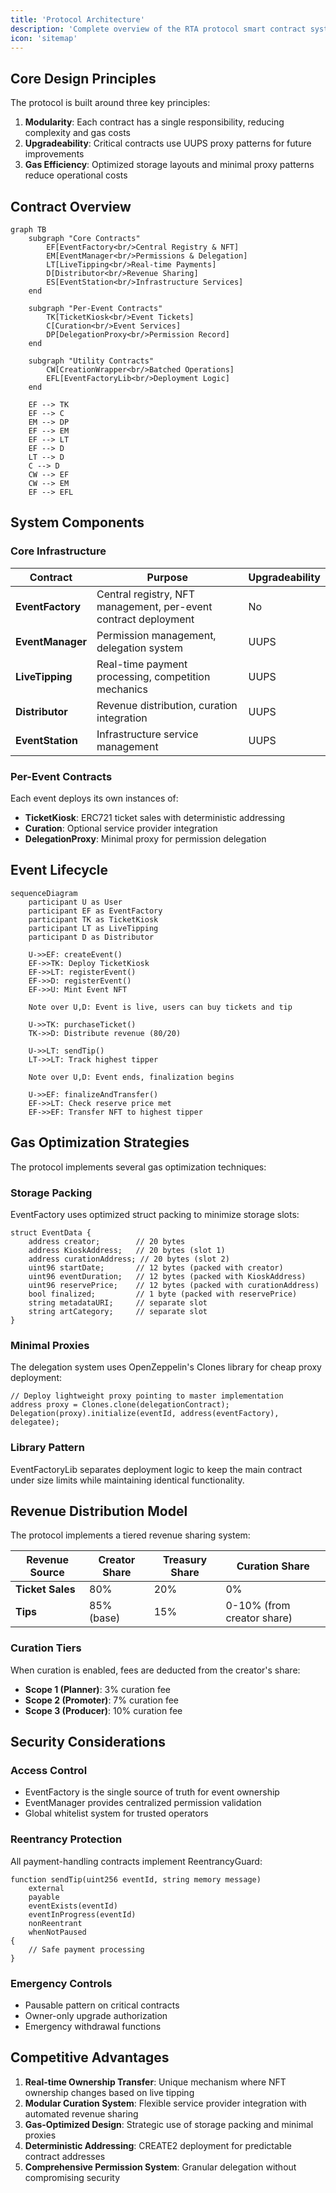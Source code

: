 ```yaml
---
title: 'Protocol Architecture'
description: 'Complete overview of the RTA protocol smart contract system. The Real-Time Asset (RTA) protocol is a modular smart contract system built on Sei that enables live performance monetization through real-time tipping and NFT ownership transfers. The architecture follows a hub-and-spoke model with the EventFactory as the central registry and specialized contracts handling specific functions.'
icon: 'sitemap'
---
```


## Core Design Principles

The protocol is built around three key principles:

1. **Modularity**: Each contract has a single responsibility, reducing complexity and gas costs
2. **Upgradeability**: Critical contracts use UUPS proxy patterns for future improvements
3. **Gas Efficiency**: Optimized storage layouts and minimal proxy patterns reduce operational costs

## Contract Overview

```mermaid
graph TB
    subgraph "Core Contracts"
        EF[EventFactory<br/>Central Registry & NFT]
        EM[EventManager<br/>Permissions & Delegation]
        LT[LiveTipping<br/>Real-time Payments]
        D[Distributor<br/>Revenue Sharing]
        ES[EventStation<br/>Infrastructure Services]
    end
    
    subgraph "Per-Event Contracts"
        TK[TicketKiosk<br/>Event Tickets]
        C[Curation<br/>Event Services]
        DP[DelegationProxy<br/>Permission Record]
    end
    
    subgraph "Utility Contracts"
        CW[CreationWrapper<br/>Batched Operations]
        EFL[EventFactoryLib<br/>Deployment Logic]
    end
    
    EF --> TK
    EF --> C
    EM --> DP
    EF --> EM
    EF --> LT
    EF --> D
    LT --> D
    C --> D
    CW --> EF
    CW --> EM
    EF --> EFL
```

## System Components

### Core Infrastructure

| Contract | Purpose | Upgradeability |
|----------|---------|----------------|
| **EventFactory** | Central registry, NFT management, per-event contract deployment | No |
| **EventManager** | Permission management, delegation system | UUPS |
| **LiveTipping** | Real-time payment processing, competition mechanics | UUPS |
| **Distributor** | Revenue distribution, curation integration | UUPS |
| **EventStation** | Infrastructure service management | UUPS |

### Per-Event Contracts

Each event deploys its own instances of:

- **TicketKiosk**: ERC721 ticket sales with deterministic addressing
- **Curation**: Optional service provider integration
- **DelegationProxy**: Minimal proxy for permission delegation

## Event Lifecycle

```mermaid
sequenceDiagram
    participant U as User
    participant EF as EventFactory
    participant TK as TicketKiosk
    participant LT as LiveTipping
    participant D as Distributor
    
    U->>EF: createEvent()
    EF->>TK: Deploy TicketKiosk
    EF->>LT: registerEvent()
    EF->>D: registerEvent()
    EF->>U: Mint Event NFT
    
    Note over U,D: Event is live, users can buy tickets and tip
    
    U->>TK: purchaseTicket()
    TK->>D: Distribute revenue (80/20)
    
    U->>LT: sendTip()
    LT->>LT: Track highest tipper
    
    Note over U,D: Event ends, finalization begins
    
    U->>EF: finalizeAndTransfer()
    EF->>LT: Check reserve price met
    EF->>EF: Transfer NFT to highest tipper
```

## Gas Optimization Strategies

The protocol implements several gas optimization techniques:

### Storage Packing
EventFactory uses optimized struct packing to minimize storage slots:

```solidity
struct EventData {
    address creator;        // 20 bytes
    address KioskAddress;   // 20 bytes (slot 1)
    address curationAddress; // 20 bytes (slot 2)
    uint96 startDate;       // 12 bytes (packed with creator)
    uint96 eventDuration;   // 12 bytes (packed with KioskAddress)
    uint96 reservePrice;    // 12 bytes (packed with curationAddress)
    bool finalized;         // 1 byte (packed with reservePrice)
    string metadataURI;     // separate slot
    string artCategory;     // separate slot
}
```

### Minimal Proxies
The delegation system uses OpenZeppelin's Clones library for cheap proxy deployment:

```solidity
// Deploy lightweight proxy pointing to master implementation
address proxy = Clones.clone(delegationContract);
Delegation(proxy).initialize(eventId, address(eventFactory), delegatee);
```

### Library Pattern
EventFactoryLib separates deployment logic to keep the main contract under size limits while maintaining identical functionality.

## Revenue Distribution Model

The protocol implements a tiered revenue sharing system:

| Revenue Source | Creator Share | Treasury Share | Curation Share |
|----------------|---------------|----------------|----------------|
| **Ticket Sales** | 80% | 20% | 0% |
| **Tips** | 85% (base) | 15% | 0-10% (from creator share) |

### Curation Tiers

When curation is enabled, fees are deducted from the creator's share:

- **Scope 1 (Planner)**: 3% curation fee
- **Scope 2 (Promoter)**: 7% curation fee  
- **Scope 3 (Producer)**: 10% curation fee

## Security Considerations

### Access Control
- EventFactory is the single source of truth for event ownership
- EventManager provides centralized permission validation
- Global whitelist system for trusted operators

### Reentrancy Protection
All payment-handling contracts implement ReentrancyGuard:

```solidity
function sendTip(uint256 eventId, string memory message) 
    external 
    payable 
    eventExists(eventId) 
    eventInProgress(eventId) 
    nonReentrant 
    whenNotPaused 
{
    // Safe payment processing
}
```

### Emergency Controls
- Pausable pattern on critical contracts
- Owner-only upgrade authorization
- Emergency withdrawal functions

## Competitive Advantages

1. **Real-time Ownership Transfer**: Unique mechanism where NFT ownership changes based on live tipping
2. **Modular Curation System**: Flexible service provider integration with automated revenue sharing
3. **Gas-Optimized Design**: Strategic use of storage packing and minimal proxies
4. **Deterministic Addressing**: CREATE2 deployment for predictable contract addresses
5. **Comprehensive Permission System**: Granular delegation without compromising security
